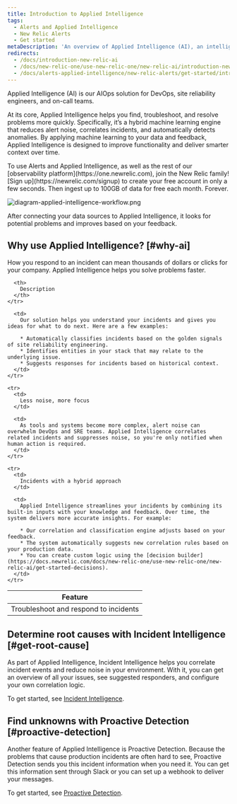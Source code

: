 ```yaml
---
title: Introduction to Applied Intelligence
tags:
  - Alerts and Applied Intelligence
  - New Relic Alerts
  - Get started
metaDescription: 'An overview of Applied Intelligence (AI), an intelligent AIOps solution for your alerting systems in New Relic.'
redirects:
  - /docs/introduction-new-relic-ai
  - /docs/new-relic-one/use-new-relic-one/new-relic-ai/introduction-new-relic-ai
  - /docs/alerts-applied-intelligence/new-relic-alerts/get-started/introduction-new-relic-ai
---
```


Applied Intelligence (AI) is our AIOps solution for DevOps, site reliability engineers, and on-call teams.

At its core, Applied Intelligence helps you find, troubleshoot, and resolve problems more quickly. Specifically, it’s a hybrid machine learning engine that reduces alert noise, correlates incidents, and automatically detects anomalies. By applying machine learning to your data and feedback, Applied Intelligence is designed to improve functionality and deliver smarter context over time.

<Callout variant="tip">
  To use Alerts and Applied Intelligence, as well as the rest of our [observability platform](https://one.newrelic.com), join the New Relic family! [Sign up](https://newrelic.com/signup) to create your free account in only a few seconds. Then ingest up to 100GB of data for free each month. Forever.
</Callout>

![diagram-applied-intelligence-workflow.png](./images/diagram-applied-intelligence-workflow.png "diagram-applied-intelligence-workflow.png")

<figcaption>
  After connecting your data sources to Applied Intelligence, it looks for potential problems and improves based on your feedback.
</figcaption>

## Why use Applied Intelligence? [#why-ai]

How you respond to an incident can mean thousands of dollars or clicks for your company. Applied Intelligence helps you solve problems faster.

<table>
  <thead>
    <tr>
      <th style={{ width: "150px" }}>
        Feature
      </th>

      <th>
        Description
      </th>
    </tr>
  </thead>

  <tbody>
    <tr>
      <td>
        Troubleshoot and respond to incidents
      </td>

      <td>
        Our solution helps you understand your incidents and gives you ideas for what to do next. Here are a few examples:

        * Automatically classifies incidents based on the golden signals of site reliability engineering.
        * Identifies entities in your stack that may relate to the underlying issue.
        * Suggests responses for incidents based on historical context.
      </td>
    </tr>

    <tr>
      <td>
        Less noise, more focus
      </td>

      <td>
        As tools and systems become more complex, alert noise can overwhelm DevOps and SRE teams. Applied Intelligence correlates related incidents and suppresses noise, so you're only notified when human action is required.
      </td>
    </tr>

    <tr>
      <td>
        Incidents with a hybrid approach
      </td>

      <td>
        Applied Intelligence streamlines your incidents by combining its built-in inputs with your knowledge and feedback. Over time, the system delivers more accurate insights. For example:

        * Our correlation and classification engine adjusts based on your feedback.
        * The system automatically suggests new correlation rules based on your production data.
        * You can create custom logic using the [decision builder](https://docs.newrelic.com/docs/new-relic-one/use-new-relic-one/new-relic-ai/get-started-decisions).
      </td>
    </tr>
  </tbody>
</table>

## Determine root causes with Incident Intelligence [#get-root-cause]

As part of Applied Intelligence, Incident Intelligence helps you correlate incident events and reduce noise in your environment. With it, you can get an overview of all your issues, see suggested responders, and configure your own correlation logic.

To get started, see [Incident Intelligence](/docs/enable-new-relic-ai).

## Find unknowns with Proactive Detection [#proactive-detection]

Another feature of Applied Intelligence is Proactive Detection. Because the problems that cause production incidents are often hard to see, Proactive Detection sends you this incident information when you need it. You can get this information sent through Slack or you can set up a webhook to deliver your messages.

To get started, see [Proactive Detection](https://docs.newrelic.com/docs/proactive-detection-new-relic-ai).
